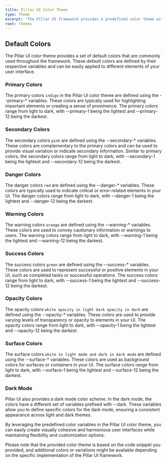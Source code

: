 ```yaml
---
title: Pillar UI Color Theme
type: Theme
excerpt: "The Pillar UI framework provides a predefined color theme with a set of variables that you can use to maintain consistency and create visually appealing user interfaces. The color theme consists of primary, secondary, danger, warning, and success colors, along with opacity and surface colors. Let's explore each category in detail."
root: themes
---
```


## Default Colors

The Pillar UI color theme provides a set of default colors that are commonly used throughout the framework. These default colors are defined by their respective variables and can be easily applied to different elements of your user interface.

### Primary Colors

The primary colors `indigo` in the Pillar UI color theme are defined using the --primary-\* variables. These colors are typically used for highlighting important elements or creating a sense of prominence. The primary colors range from light to dark, with --primary-1 being the lightest and --primary-12 being the darkest.

### Secondary Colors

The secondary colors `pink` are defined using the --secondary-\* variables. These colors are complementary to the primary colors and can be used to provide visual variation or indicate secondary information. Similar to primary colors, the secondary colors range from light to dark, with --secondary-1 being the lightest and --secondary-12 being the darkest.

### Danger Colors

The danger colors `red` are defined using the --danger-\* variables. These colors are typically used to indicate critical or error-related elements in your UI. The danger colors range from light to dark, with --danger-1 being the lightest and --danger-12 being the darkest.

### Warning Colors

The warning colors `orange` are defined using the --warning-\* variables. These colors are used to convey cautionary information or warnings to users. The warning colors range from light to dark, with --warning-1 being the lightest and --warning-12 being the darkest.

### Success Colors

The success colors `green` are defined using the --success-\* variables. These colors are used to represent successful or positive elements in your UI, such as completed tasks or successful operations. The success colors range from light to dark, with --success-1 being the lightest and --success-12 being the darkest.

### Opacity Colors

The opacity colors `white opacity in light dark opacity in dark` are defined using the --opacity-\* variables. These colors are used to provide varying levels of transparency or opacity to elements in your UI. The opacity colors range from light to dark, with --opacity-1 being the lightest and --opacity-12 being the darkest.

### Surface Colors

The surface colors `white in light mode and dark in dark mode` are defined using the --surface-\* variables. These colors are used as background colors for surfaces or containers in your UI. The surface colors range from light to dark, with --surface-1 being the lightest and --surface-12 being the darkest.

### Dark Mode

Pillar UI also provides a dark mode color scheme. In the dark mode, the colors have a different set of variables prefixed with --dark. These variables allow you to define specific colors for the dark mode, ensuring a consistent appearance across light and dark themes.

By leveraging the predefined color variables in the Pillar UI color theme, you can easily create visually cohesive and harmonious user interfaces while maintaining flexibility and customization options.

Please note that the provided color theme is based on the code snippet you provided, and additional colors or variations might be available depending on the specific implementation of the Pillar UI framework.

<Colors />
